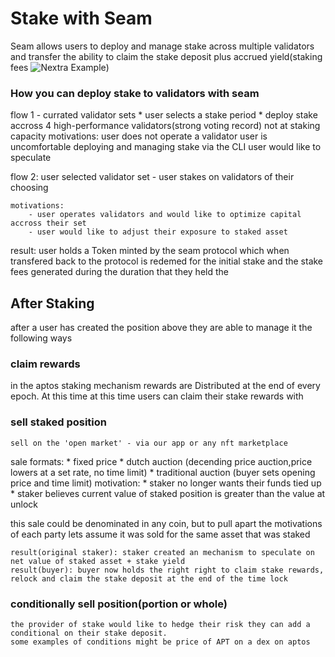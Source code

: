 
# Stake with Seam

Seam allows users to deploy and manage stake across multiple validators
 and transfer the ability to claim the stake deposit plus accrued yield(staking fees
 <Bleed>![Nextra Example](../public/seam-thumbnail.png)</Bleed>)

 ### How you can deploy stake to validators with seam

 flow 1 - currated validator sets
    * user selects a stake period
    * deploy stake accross 4 high-performance validators(strong voting record) not at staking capacity
    motivations: user does not operate a validator
                user is uncomfortable deploying and managing stake via the CLI
                user would like to speculate 

 flow 2: user selected validator set
     - user stakes on validators of their choosing

    motivations: 
        - user operates validators and would like to optimize capital accross their set
        - user would like to adjust their exposure to staked asset


result: user holds a Token minted by the seam protocol which when transfered back 
 to the protocol is redemed for the initial stake and the stake fees generated during the duration 
 that they held the 
 
## After Staking

after a user has created the position above they are able to manage it the following ways

### claim rewards
in the aptos staking mechanism rewards are Distributed at the end of every epoch. At this time
 at this time users can claim their stake rewards with  

 
### sell staked position
    sell on the 'open market' - via our app or any nft marketplace
  sale formats:
                        * fixed price
                        * dutch auction (decending price auction,price lowers at a set rate, no time limit)
                        * traditional auction (buyer sets opening price and time limit)
    motivation:
            * staker no longer wants their funds tied up
            * staker believes current value of staked position is greater than the value at unlock

this sale could be denominated in any coin,
 but to pull apart the motivations of each party lets assume it was sold for the same asset that was staked

    result(original staker): staker created an mechanism to speculate on net value of staked asset + stake yield
    result(buyer): buyer now holds the right right to claim stake rewards, relock and claim the stake deposit at the end of the time lock


### conditionally sell position(portion or whole)
    the provider of stake would like to hedge their risk they can add a conditional on their stake deposit.
    some examples of conditions might be price of APT on a dex on aptos 


